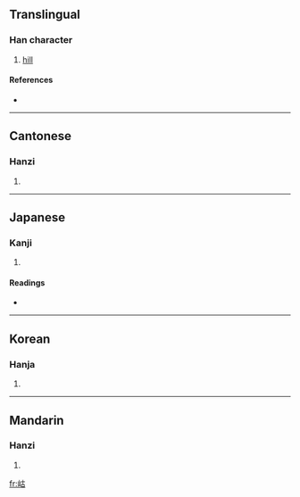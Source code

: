 ==Translingual==

===Han character===
{{Han char|rn=46|rad=山|as=05|sn=8|four=2476<sub>0</sub>|canj=山十口 (UJR)}}

# [[hill]]

====References====
* {{Han ref|kx=0309.330|dkj=08003|dj=0610.020|hdz=10765.170|uh=5CB5|ud=23733|bh=CC5E|bd=52318}}

----

==Cantonese==

===Hanzi===
{{yue-hanzi|jyut=|y=wu6}}

# {{defn|Cantonese}}

----

==Japanese==

===Kanji===
{{ja-kanji|grade=|rs=山05}}

# {{defn|Japanese}}

====Readings====
* {{ja-readings|on=[[こ]] (ko), [[ご]] (go)|kun=[[やま]] (yama)}}

----

==Korean==

===Hanja===
{{ko-hanja|hangeul=[[호]]|rv=ho|mr=ho}}

# {{defn|Korean}}

----

==Mandarin==

===Hanzi===
{{cmn-hanzi|pin=[[hù]] ([[hu4]])|wg=hu<sup>4</sup>}}

# {{defn|Mandarin}}

[[fr:岵]]